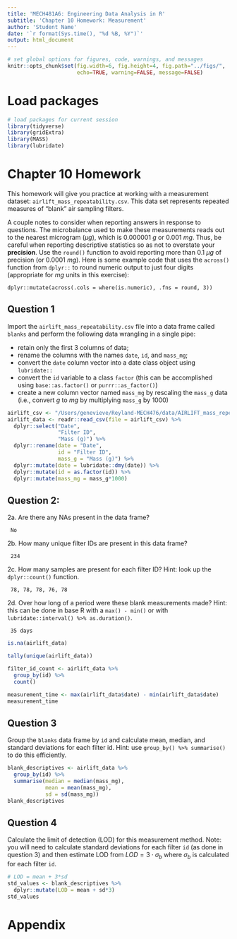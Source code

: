 ```yaml
---
title: 'MECH481A6: Engineering Data Analysis in R'
subtitle: 'Chapter 10 Homework: Measurement' 
author: 'Student Name'
date: '`r format(Sys.time(), "%d %B, %Y")`'
output: html_document
---
```


```r
# set global options for figures, code, warnings, and messages
knitr::opts_chunk$set(fig.width=6, fig.height=4, fig.path="../figs/",
                      echo=TRUE, warning=FALSE, message=FALSE)
```

# Load packages

```r
# load packages for current session
library(tidyverse) 
library(gridExtra) 
library(MASS)
library(lubridate)
```

# Chapter 10 Homework

This homework will give you practice at working with a measurement dataset: `airlift_mass_repeatability.csv`. This data set represents repeated measures of "blank" air sampling filters. 

A couple notes to consider when reporting answers in response to questions. The microbalance used to make these measurements reads out to the nearest microgram ($\mu g$), which is 0.000001 $g$ or 0.001 $mg$. Thus, be careful when reporting descriptive statistics so as not to overstate your **precision**. Use the `round()` function to avoid reporting more than 0.1 $\mu g$ of precision (or 0.0001 $mg$). Here is some example code that uses the `across()` function from `dplyr::` to round numeric output to just four digits (appropriate for $mg$ units in this exercise):

`dplyr::mutate(across(.cols = where(is.numeric), .fns = round, 3))`

\newpage

## Question 1
Import the `airlift_mass_repeatability.csv` file into a data frame called `blanks` and perform the following data wrangling in a single pipe:  

- retain only the first 3 columns of data;
- rename the columns with the names `date`, `id`, and `mass_mg`;
- convert the `date` column vector into a date class object using `lubridate::`
- convert the `id` variable to a class `factor` (this can be accomplished using `base::as.factor()` or `purrr::as_factor()`)
- create a new column vector named `mass_mg` by rescaling the `mass_g` data (i.e., convert $g$ to $mg$ by multiplying `mass_g` by 1000)

```r
airlift_csv <- "/Users/genevieve/Reyland-MECH476/data/AIRLIFT_mass_repeatability.csv"
airlift_data <- readr::read_csv(file = airlift_csv) %>%
  dplyr::select("Date", 
                "Filter ID", 
                "Mass (g)") %>%
  dplyr::rename(date = "Date", 
                id = "Filter ID", 
                mass_g = "Mass (g)") %>% 
  dplyr::mutate(date = lubridate::dmy(date)) %>%
  dplyr::mutate(id = as.factor(id)) %>%
  dplyr::mutate(mass_mg = mass_g*1000)
```

## Question 2:  

  2a. Are there any NAs present in the data frame?  
  
     No
  2b. How many unique filter IDs are present in this data frame?  
     
     234
  2c. How many samples are present for each filter ID? Hint: look up the `dplyr::count()` function.  
     
     78, 78, 78, 76, 78
  2d. Over how long of a period were these blank measurements made? Hint: this can be done in base R with a `max() - min()` or with `lubridate::interval() %>% as.duration()`.
     
     35 days
```r
is.na(airlift_data)

tally(unique(airlift_data))

filter_id_count <- airlift_data %>%
  group_by(id) %>%
  count()

measurement_time <- max(airlift_data$date) - min(airlift_data$date)
measurement_time
```

## Question 3

Group the `blanks` data frame by `id` and calculate mean, median, and standard deviations for each filter id.  Hint: use `group_by() %>% summarise()` to do this efficiently.

```r
blank_descriptives <- airlift_data %>%
  group_by(id) %>%
  summarise(median = median(mass_mg),
            mean = mean(mass_mg), 
            sd = sd(mass_mg))
blank_descriptives
```

## Question 4

Calculate the limit of detection (LOD) for this measurement method. Note: you will need to calculate standard deviations for each filter `id` (as done in question 3) and then estimate LOD from $LOD = 3\cdot \sigma_b$ where $\sigma_b$ is calculated for each filter `id`.

``` r
# LOD = mean + 3*sd
std_values <- blank_descriptives %>%
  dplyr::mutate(LOD = mean + sd*3)
std_values
```

\newpage

# Appendix
``` r
```
